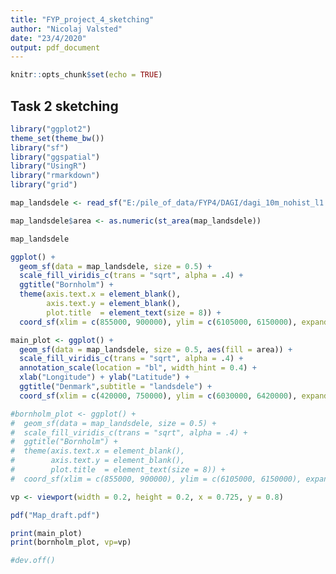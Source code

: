 ```yaml
---
title: "FYP_project_4_sketching"
author: "Nicolaj Valsted"
date: "23/4/2020"
output: pdf_document
---
```


```r
knitr::opts_chunk$set(echo = TRUE)
```

## Task 2 sketching

```r
library("ggplot2")
theme_set(theme_bw())
library("sf")
library("ggspatial")
library("UsingR")
library("rmarkdown")
library("grid")
```

```r
map_landsdele <- read_sf("E:/pile_of_data/FYP4/DAGI/dagi_10m_nohist_l1.landsdel/landsdel.shp")

map_landsdele$area <- as.numeric(st_area(map_landsdele))

```

```r
map_landsdele
```


```r
ggplot() +
  geom_sf(data = map_landsdele, size = 0.5) +
  scale_fill_viridis_c(trans = "sqrt", alpha = .4) +
  ggtitle("Bornholm") +
  theme(axis.text.x = element_blank(),
        axis.text.y = element_blank(),
        plot.title  = element_text(size = 8)) +
  coord_sf(xlim = c(855000, 900000), ylim = c(6105000, 6150000), expand=FALSE)
```

```r
main_plot <- ggplot() +
  geom_sf(data = map_landsdele, size = 0.5, aes(fill = area)) +
  scale_fill_viridis_c(trans = "sqrt", alpha = .4) +
  annotation_scale(location = "bl", width_hint = 0.4) +
  xlab("Longitude") + ylab("Latitude") +
  ggtitle("Denmark",subtitle = "landsdele") +
  coord_sf(xlim = c(420000, 750000), ylim = c(6030000, 6420000), expand=FALSE)

#bornholm_plot <- ggplot() +
#  geom_sf(data = map_landsdele, size = 0.5) +
#  scale_fill_viridis_c(trans = "sqrt", alpha = .4) +
#  ggtitle("Bornholm") +
#  theme(axis.text.x = element_blank(),
#        axis.text.y = element_blank(),
#        plot.title  = element_text(size = 8)) +
#  coord_sf(xlim = c(855000, 900000), ylim = c(6105000, 6150000), expand=FALSE)

vp <- viewport(width = 0.2, height = 0.2, x = 0.725, y = 0.8)

pdf("Map_draft.pdf")

print(main_plot)
print(bornholm_plot, vp=vp)

#dev.off()
```

